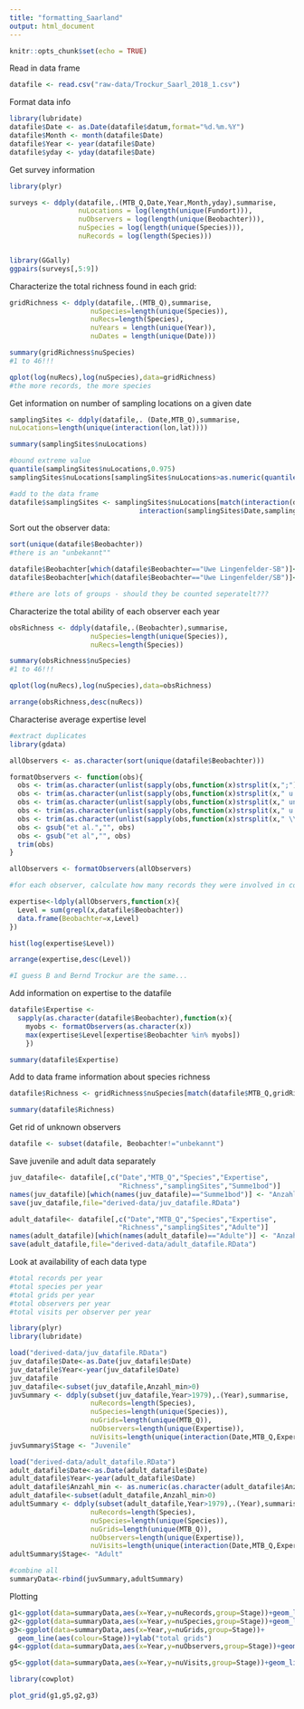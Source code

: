 ```yaml
---
title: "formatting_Saarland"
output: html_document
---
```


```r

knitr::opts_chunk$set(echo = TRUE)

```

Read in data frame

```r

datafile <- read.csv("raw-data/Trockur_Saarl_2018_1.csv")

```

Format data info

```r

library(lubridate)
datafile$Date <- as.Date(datafile$datum,format="%d.%m.%Y")
datafile$Month <- month(datafile$Date)
datafile$Year <- year(datafile$Date)
datafile$yday <- yday(datafile$Date)

```

Get survey information

```r

library(plyr)

surveys <- ddply(datafile,.(MTB_Q,Date,Year,Month,yday),summarise,
                 nuLocations = log(length(unique(Fundort))),
                 nuObservers = log(length(unique(Beobachter))),
                 nuSpecies = log(length(unique(Species))),
                 nuRecords = log(length(Species)))


library(GGally)
ggpairs(surveys[,5:9])

```

Characterize the total richness found in each grid:

```r
gridRichness <- ddply(datafile,.(MTB_Q),summarise,
                    nuSpecies=length(unique(Species)),
                    nuRecs=length(Species),
                    nuYears = length(unique(Year)),
                    nuDates = length(unique(Date)))

summary(gridRichness$nuSpecies)
#1 to 46!!!

qplot(log(nuRecs),log(nuSpecies),data=gridRichness)
#the more records, the more species

```


Get information on number of sampling locations on a given date

```r

samplingSites <- ddply(datafile,. (Date,MTB_Q),summarise,
nuLocations=length(unique(interaction(lon,lat))))

summary(samplingSites$nuLocations)

#bound extreme value
quantile(samplingSites$nuLocations,0.975)
samplingSites$nuLocations[samplingSites$nuLocations>as.numeric(quantile(samplingSites$nuLocations,0.975))] <- as.numeric(quantile(samplingSites$nuLocations,0.975))

#add to the data frame
datafile$samplingSites <- samplingSites$nuLocations[match(interaction(datafile$Date,datafile$MTB_Q),
                                interaction(samplingSites$Date,samplingSites$MTB_Q))]

```

Sort out the observer data:

```r

sort(unique(datafile$Beobachter))
#there is an "unbekannt""

datafile$Beobachter[which(datafile$Beobachter=="Uwe Lingenfelder-SB")]<-"Uwe Lingenfelder"
datafile$Beobachter[which(datafile$Beobachter=="Uwe Lingenfelder/SB")]<-"Uwe Lingenfelder"

#there are lots of groups - should they be counted seperatelt???

```

Characterize the total ability of each observer each year

```r

obsRichness <- ddply(datafile,.(Beobachter),summarise,
                    nuSpecies=length(unique(Species)),
                    nuRecs=length(Species))

summary(obsRichness$nuSpecies)
#1 to 46!!!

qplot(log(nuRecs),log(nuSpecies),data=obsRichness)

arrange(obsRichness,desc(nuRecs))

```

Characterise average expertise level

```r

#extract duplicates
library(gdata)

allObservers <- as.character(sort(unique(datafile$Beobachter)))

formatObservers <- function(obs){
  obs <- trim(as.character(unlist(sapply(obs,function(x)strsplit(x,";")))))
  obs <- trim(as.character(unlist(sapply(obs,function(x)strsplit(x," u ")))))
  obs <- trim(as.character(unlist(sapply(obs,function(x)strsplit(x," und ")))))
  obs <- trim(as.character(unlist(sapply(obs,function(x)strsplit(x," u. ")))))
  obs <- trim(as.character(unlist(sapply(obs,function(x)strsplit(x," \\(EVS)")))))
  obs <- gsub("et al.","", obs)
  obs <- gsub("et al","", obs)
  trim(obs)
}

allObservers <- formatObservers(allObservers)

#for each observer, calculate how many records they were involved in collecting

expertise<-ldply(allObservers,function(x){
  Level = sum(grepl(x,datafile$Beobachter))
  data.frame(Beobachter=x,Level)
})

hist(log(expertise$Level))  

arrange(expertise,desc(Level))

#I guess B and Bernd Trockur are the same...

```

Add information on expertise to the datafile

```r

datafile$Expertise <-
  sapply(as.character(datafile$Beobachter),function(x){
    myobs <- formatObservers(as.character(x))
    max(expertise$Level[expertise$Beobachter %in% myobs])
    })

summary(datafile$Expertise)

```

Add to data frame information about species richness

```r

datafile$Richness <- gridRichness$nuSpecies[match(datafile$MTB_Q,gridRichness$MTB_Q)]

summary(datafile$Richness)

```

Get rid of unknown observers

```r

datafile <- subset(datafile, Beobachter!="unbekannt")

```

Save juvenile and adult data separately

```r

juv_datafile<- datafile[,c("Date","MTB_Q","Species","Expertise",
                           "Richness","samplingSites","Summe1bod")]
names(juv_datafile)[which(names(juv_datafile)=="Summe1bod")] <- "Anzahl_min"
save(juv_datafile,file="derived-data/juv_datafile.RData")

adult_datafile<- datafile[,c("Date","MTB_Q","Species","Expertise",
                           "Richness","samplingSites","Adulte")]
names(adult_datafile)[which(names(adult_datafile)=="Adulte")] <- "Anzahl_min"
save(adult_datafile,file="derived-data/adult_datafile.RData")

```


Look at availability of each data type

```r

#total records per year
#total species per year
#total grids per year
#total observers per year
#total visits per observer per year

library(plyr)
library(lubridate)

load("derived-data/juv_datafile.RData")
juv_datafile$Date<-as.Date(juv_datafile$Date)
juv_datafile$Year<-year(juv_datafile$Date)
juv_datafile
juv_datafile<-subset(juv_datafile,Anzahl_min>0)
juvSummary <- ddply(subset(juv_datafile,Year>1979),.(Year),summarise,
                    nuRecords=length(Species),
                    nuSpecies=length(unique(Species)),
                    nuGrids=length(unique(MTB_Q)),
                    nuObservers=length(unique(Expertise)),
                    nuVisits=length(unique(interaction(Date,MTB_Q,Expertise))))
juvSummary$Stage <- "Juvenile"

load("derived-data/adult_datafile.RData")
adult_datafile$Date<-as.Date(adult_datafile$Date)
adult_datafile$Year<-year(adult_datafile$Date)
adult_datafile$Anzahl_min <- as.numeric(as.character(adult_datafile$Anzahl_min))
adult_datafile<-subset(adult_datafile,Anzahl_min>0)
adultSummary <- ddply(subset(adult_datafile,Year>1979),.(Year),summarise,
                    nuRecords=length(Species),
                    nuSpecies=length(unique(Species)),
                    nuGrids=length(unique(MTB_Q)),
                    nuObservers=length(unique(Expertise)),
                    nuVisits=length(unique(interaction(Date,MTB_Q,Expertise))))
adultSummary$Stage<- "Adult"

#combine all
summaryData<-rbind(juvSummary,adultSummary)

```


Plotting
```r

g1<-ggplot(data=summaryData,aes(x=Year,y=nuRecords,group=Stage))+geom_line(aes(colour=Stage))+ylab("total records")
g2<-ggplot(data=summaryData,aes(x=Year,y=nuSpecies,group=Stage))+geom_line(aes(colour=Stage))+ylab("total species")
g3<-ggplot(data=summaryData,aes(x=Year,y=nuGrids,group=Stage))+
  geom_line(aes(colour=Stage))+ylab("total grids")
g4<-ggplot(data=summaryData,aes(x=Year,y=nuObservers,group=Stage))+geom_line(aes(colour=Stage))+ylab("total observers")

g5<-ggplot(data=summaryData,aes(x=Year,y=nuVisits,group=Stage))+geom_line(aes(colour=Stage))+ylab("total observer visits")

library(cowplot)

plot_grid(g1,g5,g2,g3)


```
